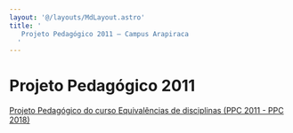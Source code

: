 ```yaml
---
layout: '@/layouts/MdLayout.astro'
title: '
   Projeto Pedagógico 2011 — Campus Arapiraca
  '
---
```






Projeto Pedagógico 2011
=======================










<a class="buttonItem" href="/cpt/documentos/projeto-pedagogico/projeto-pedagogico-2011/ppc-computacao-2011.pdf/view">
 <span>
  Projeto Pedagógico do curso
 </span>
</a>



<a class="buttonItem" href="https://docs.google.com/spreadsheets/d/1PT-oHUH6TmQLQ_yzq0mwPzJtB-ue2MKOHHx9fFmaU-I/edit?usp=sharing">
 <span>
  Equivalências de disciplinas (PPC 2011 - PPC 2018)
 </span>
</a>













